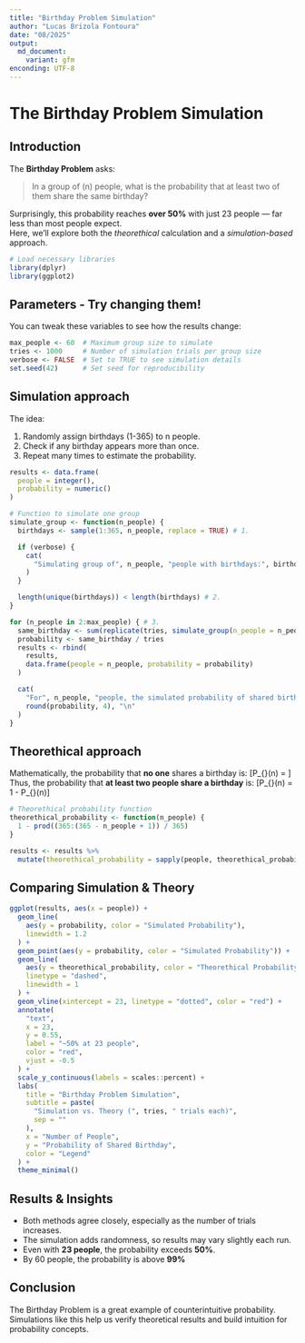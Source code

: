 ```yaml
---
title: "Birthday Problem Simulation"
author: "Lucas Brizola Fontoura"
date: "08/2025"
output: 
  md_document:
    variant: gfm
enconding: UTF-8
---
```


# The Birthday Problem Simulation

## Introduction

The **Birthday Problem** asks:

> In a group of \(n\) people, what is the probability that at least two of them share the same birthday?

Surprisingly, this probability reaches **over 50%** with just 23 people — far less than most people expect.  
Here, we'll explore both the *theorethical* calculation and a *simulation-based* approach.

```r
# Load necessary libraries
library(dplyr)
library(ggplot2)
```

## Parameters - Try changing them!

You can tweak these variables to see how the results change:

```r
max_people <- 60  # Maximum group size to simulate
tries <- 1000     # Number of simulation trials per group size
verbose <- FALSE  # Set to TRUE to see simulation details
set.seed(42)      # Set seed for reproducibility
```

## Simulation approach
The idea:

1. Randomly assign birthdays (1-365) to n people.
2. Check if any birthday appears more than once.
3. Repeat many times to estimate the probability.

```r
results <- data.frame(
  people = integer(),
  probability = numeric()
)
```

```r
# Function to simulate one group
simulate_group <- function(n_people) {
  birthdays <- sample(1:365, n_people, replace = TRUE) # 1.

  if (verbose) {
    cat(
      "Simulating group of", n_people, "people with birthdays:", birthdays, "\n"
    )
  }

  length(unique(birthdays)) < length(birthdays) # 2.
}
```

```r
for (n_people in 2:max_people) { # 3.
  same_birthday <- sum(replicate(tries, simulate_group(n_people = n_people)))
  probability <- same_birthday / tries
  results <- rbind(
    results,
    data.frame(people = n_people, probability = probability)
  )

  cat(
    "For", n_people, "people, the simulated probability of shared birthday is",
    round(probability, 4), "\n"
  )
}
```

## Theorethical approach
Mathematically, the probability that **no one** shares a birthday is:
\[P_{\text{no shared birthday}}(n) = \frac{365}{365} \times \frac{364}{365} \times \frac{363}{365} \times \ldots \times \frac{365 - n + 1}{365}\]
Thus, the probability that **at least two people share a birthday** is:
\[P_{\text{at least one shared birthday}}(n) = 1 - P_{\text{no shared birthday}}(n)\]

```r
# Theorethical probability function
theorethical_probability <- function(n_people) {
  1 - prod((365:(365 - n_people + 1)) / 365)
}
```

```r
results <- results %>%
  mutate(theorethical_probability = sapply(people, theorethical_probability))
```

## Comparing Simulation & Theory

```r
ggplot(results, aes(x = people)) +
  geom_line(
    aes(y = probability, color = "Simulated Probability"),
    linewidth = 1.2
  ) +
  geom_point(aes(y = probability, color = "Simulated Probability")) +
  geom_line(
    aes(y = theorethical_probability, color = "Theorethical Probability"),
    linetype = "dashed",
    linewidth = 1
  ) +
  geom_vline(xintercept = 23, linetype = "dotted", color = "red") +
  annotate(
    "text",
    x = 23,
    y = 0.55,
    label = "~50% at 23 people",
    color = "red",
    vjust = -0.5
  ) +
  scale_y_continuous(labels = scales::percent) +
  labs(
    title = "Birthday Problem Simulation",
    subtitle = paste(
      "Simulation vs. Theory (", tries, " trials each)",
      sep = ""
    ),
    x = "Number of People",
    y = "Probability of Shared Birthday",
    color = "Legend"
  ) +
  theme_minimal()
```

## Results & Insights
- Both methods agree closely, especially as the number of trials increases.
- The simulation adds randomness, so results may vary slightly each run.
- Even with **23 people**, the probability exceeds **50%**.
- By 60 people, the probability is above **99%**

## Conclusion

The Birthday Problem is a great example of counterintuitive probability.
Simulations like this help us verify theoretical results and build intuition for probability concepts.